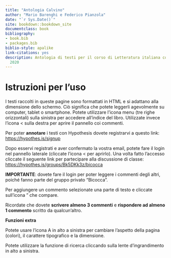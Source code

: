 ```yaml
--- 
title: "Antologia Calvino"
author: "Mario Barenghi e Federico Pianzola"
date: "`r Sys.Date()`"
site: bookdown::bookdown_site
documentclass: book
bibliography:
- book.bib
- packages.bib
biblio-style: apalike
link-citations: yes
description: Antologia di testi per il corso di Letteratura italiana contemporanea
  2020
---
```


# Istruzioni per l'uso {-}

I testi raccolti in queste pagine sono formattati in HTML e si adattano alla dimensione dello schermo. Ciò significa che potete leggerli agevolmente su computer, tablet o smartphone. Potete utilizzare l’icona menu (tre righe orizzontali) sulla sinistra per accedere all’indice del libro. Utilizzate invece l’icona < sulla destra per aprire il pannello coi commenti.

Per poter **annotare** i testi con Hypothesis dovete registrarvi a questo link: [https://hypothes.is/signup](https://hypothes.is/signup){target="_blank"}

Dopo esservi registrati e aver confermato la vostra email, potete fare il login nel pannello laterale (cliccate l’icona < per aprirlo). Una volta fatto l’accesso cliccate il seguente link per partecipare alla discussione di classe: [https://hypothes.is/groups/Bk5DKk3z/bicocca](https://hypothes.is/groups/Bk5DKk3z/bicocca){target="_blank"}

**IMPORTANTE**: dovete fare il login per poter leggere i commenti degli altri, poiché fanno parte del gruppo privato "Bicocca".

Per aggiungere un commento selezionate una parte di testo e cliccate sull’icona " che compare.

Ricordate che dovete **scrivere almeno 3 commenti** e **rispondere ad almeno 1 commento** scritto da qualcun’altro.

**Funzioni extra**

Potete usare l’icona A in alto a sinistra per cambiare l’aspetto della pagina (colori), il carattere tipografico e la dimensione.

Potete utilizzare la funzione di ricerca cliccando sulla lente d’ingrandimento in alto a sinistra.